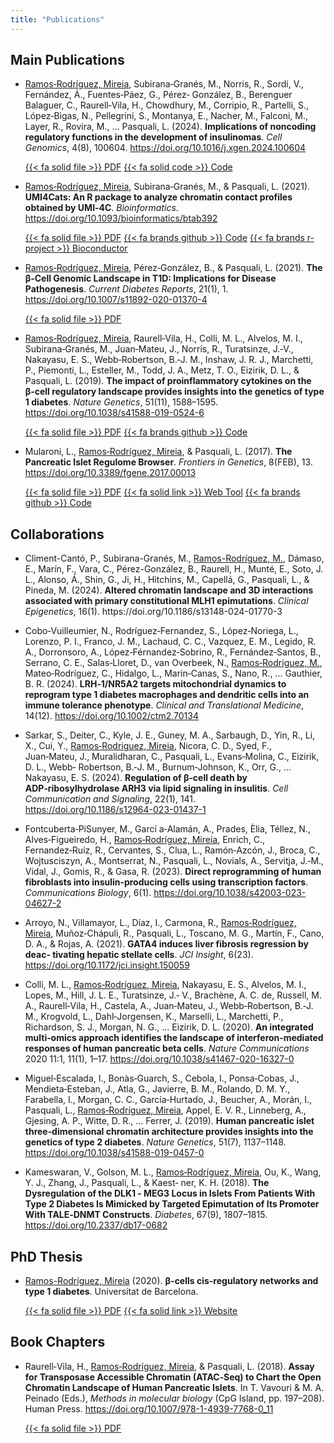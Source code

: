 ```yaml
---
title: "Publications"
---
```


## Main Publications

-   [Ramos‑Rodríguez, Mireia]{.underline}, Subirana‑Granés, M., Norris, R., Sordi, V., Fernández, Á., Fuentes‑Páez, G., Pérez‑ González, B., Berenguer Balaguer, C., Raurell‑Vila, H., Chowdhury, M., Corripio, R., Partelli, S., López‑Bigas, N., Pellegrini, S., Montanya, E., Nacher, M., Falconi, M., Layer, R., Rovira, M., … Pasquali, L. (2024). **Implications of noncoding regulatory functions in the development of insulinomas**. *Cell Genomics*, 4(8), 100604. <https://doi.org/10.1016/j.xgen.2024.100604>

    [{{< fa solid file >}} PDF](/files/RamosRodriguez2024_insulinomas.pdf){.btn .btn-outline-primary .btn-sm role="button"} [{{< fa solid code >}} Code](https://zenodo.org/records/10994981){.btn .btn-outline-primary .btn-sm role="button"}

-   [Ramos‑Rodríguez, Mireia]{.underline}, Subirana‑Granés, M., & Pasquali, L. (2021). **UMI4Cats: An R package to analyze chromatin contact profiles obtained by UMI‑4C**. *Bioinformatics*. <https://doi.org/10.1093/bioinformatics/btab392>

    [{{< fa solid file >}} PDF](/files/RamosRodriguez2021_umi4cats.pdf){.btn .btn-outline-primary .btn-sm role="button"} [{{< fa brands github >}} Code](https://github.com/Pasquali-lab/UMI4Cats){.btn .btn-outline-primary .btn-sm role="button"} [{{< fa brands r-project >}} Bioconductor](https://bioconductor.org/packages/release/bioc/html/UMI4Cats.html){.btn .btn-outline-primary .btn-sm role="button"}

-   [Ramos‑Rodríguez, Mireia]{.underline}, Pérez‑González, B., & Pasquali, L. (2021). **The β‑Cell Genomic Landscape in T1D: Implications for Disease Pathogenesis**. *Current Diabetes Reports*, 21(1), 1. <https://doi.org/10.1007/s11892-020-01370-4>

    [{{< fa solid file >}} PDF](/files/RamosRodriguez2021_reviewT1D.pdf){.btn .btn-outline-primary .btn-sm role="button"}

-   [Ramos‑Rodríguez, Mireia]{.underline}, Raurell‑Vila, H., Colli, M. L., Alvelos, M. I., Subirana‑Granés, M., Juan‑Mateu, J., Norris, R., Turatsinze, J.‑V., Nakayasu, E. S., Webb‑Robertson, B.‑J. M., Inshaw, J. R. J., Marchetti, P., Piemonti, L., Esteller, M., Todd, J. A., Metz, T. O., Eizirik, D. L., & Pasquali, L. (2019). **The impact of proinflammatory cytokines on the β‑cell regulatory landscape provides insights into the genetics of type 1 diabetes**. *Nature Genetics*, 51(11), 1588–1595. <https://doi.org/10.1038/s41588-019-0524-6>

    [{{< fa solid file >}} PDF](/files/RamosRodriguez2019_cyt.pdf){.btn .btn-outline-primary .btn-sm role="button"} [{{< fa brands github >}} Code](https://mireia-bioinfo.github.io/phdthesis_code/){.btn .btn-outline-primary .btn-sm role="button"}

-   Mularoni, L., [Ramos‑Rodríguez, Mireia]{.underline}, & Pasquali, L. (2017). **The Pancreatic Islet Regulome Browser**. *Frontiers in Genetics*, 8(FEB), 13. <https://doi.org/10.3389/fgene.2017.00013>

    [{{< fa solid file >}} PDF](/files/Mularoni2017_pirb.pdf){.btn .btn-outline-primary .btn-sm role="button"} [{{< fa solid link >}} Web Tool](isletregulome.org){.btn .btn-outline-primary .btn-sm role="button"} [{{< fa brands github >}} Code](https://github.com/mireia-bioinfo/PIRB_shinyApp){.btn .btn-outline-primary .btn-sm role="button"}

## Collaborations

-   Climent-Cantó, P., Subirana-Granés, M., [Ramos-Rodríguez, M.]{.underline}, Dámaso, E., Marín, F., Vara, C., Pérez-González, B., Raurell, H., Munté, E., Soto, J. L., Alonso, Á., Shin, G., Ji, H., Hitchins, M., Capellá, G., Pasquali, L., & Pineda, M. (2024). **Altered chromatin landscape and 3D interactions associated with primary constitutional MLH1 epimutations**. *Clinical Epigenetics*, 16(1). https://doi.org/10.1186/s13148-024-01770-3

-   Cobo‐Vuilleumier, N., Rodríguez‐Fernandez, S., López‐Noriega, L., Lorenzo, P. I., Franco, J. M., Lachaud, C. C., Vazquez, E. M., Legido, R. A., Dorronsoro, A., López‐Férnandez‐Sobrino, R., Fernández‐Santos, B., Serrano, C. E., Salas‐Lloret, D., van Overbeek, N., [Ramos‐Rodriguez, M.]{.underline}, Mateo‐Rodríguez, C., Hidalgo, L., Marin‐Canas, S., Nano, R., … Gauthier, B. R. (2024). **LRH‐1/NR5A2 targets mitochondrial dynamics to reprogram type 1 diabetes macrophages and dendritic cells into an immune tolerance phenotype**. *Clinical and Translational Medicine*, 14(12). <https://doi.org/10.1002/ctm2.70134>

-   Sarkar, S., Deiter, C., Kyle, J. E., Guney, M. A., Sarbaugh, D., Yin, R., Li, X., Cui, Y., [Ramos‑Rodriguez, Mireia]{.underline}, Nicora, C. D., Syed, F., Juan‑Mateu, J., Muralidharan, C., Pasquali, L., Evans‑Molina, C., Eizirik, D. L., Webb‑ Robertson, B.‑J. M., Burnum‑Johnson, K., Orr, G., … Nakayasu, E. S. (2024). **Regulation of β‑cell death by ADP‑ribosylhydrolase ARH3 via lipid signaling in insulitis**. *Cell Communication and Signaling*, 22(1), 141. <https://doi.org/10.1186/s12964-023-01437-1>

-   Fontcuberta‑PiSunyer, M., Garcı́ a‑Alamán, A., Prades, Èlia, Téllez, N., Alves‑Figueiredo, H., [Ramos‑Rodríguez, Mireia]{.underline}, Enrich, C., Fernandez‑Ruiz, R., Cervantes, S., Clua, L., Ramón‑Azcón, J., Broca, C., Wojtusciszyn, A., Montserrat, N., Pasquali, L., Novials, A., Servitja, J.‑M., Vidal, J., Gomis, R., & Gasa, R. (2023). **Direct reprogramming of human fibroblasts into insulin‑producing cells using transcription factors**. *Communications Biology*, 6(1). <https://doi.org/10.1038/s42003-023-04627-2>

-   Arroyo, N., Villamayor, L., Díaz, I., Carmona, R., [Ramos‑Rodríguez, Mireia]{.underline}, Muñoz‑Chápuli, R., Pasquali, L., Toscano, M. G., Martín, F., Cano, D. A., & Rojas, A. (2021). **GATA4 induces liver fibrosis regression by deac‑ tivating hepatic stellate cells**. *JCI Insight*, 6(23). <https://doi.org/10.1172/jci.insight.150059>

-   Colli, M. L., [Ramos‑Rodríguez, Mireia]{.underline}, Nakayasu, E. S., Alvelos, M. I., Lopes, M., Hill, J. L. E., Turatsinze, J.‑ V., Brachène, A. C. de, Russell, M. A., Raurell‑Vila, H., Castela, A., Juan‑Mateu, J., Webb‑Robertson, B.‑J. M., Krogvold, L., Dahl‑Jorgensen, K., Marselli, L., Marchetti, P., Richardson, S. J., Morgan, N. G., … Eizirik, D. L. (2020). **An integrated multi‑omics approach identifies the landscape of interferon‑mediated responses of human pancreatic beta cells**. *Nature Communications* 2020 11:1, 11(1), 1–17. <https://doi.org/10.1038/s41467-020-16327-0>

-   Miguel‑Escalada, I., Bonàs‑Guarch, S., Cebola, I., Ponsa‑Cobas, J., Mendieta‑Esteban, J., Atla, G., Javierre, B. M., Rolando, D. M. Y., Farabella, I., Morgan, C. C., García‑Hurtado, J., Beucher, A., Morán, I., Pasquali, L., [Ramos‑Rodríguez, Mireia]{.underline}, Appel, E. V. R., Linneberg, A., Gjesing, A. P., Witte, D. R., … Ferrer, J. (2019). **Human pancreatic islet three‑dimensional chromatin architecture provides insights into the genetics of type 2 diabetes**. *Nature Genetics*, 51(7), 1137–1148. <https://doi.org/10.1038/s41588-019-0457-0>

-   Kameswaran, V., Golson, M. L., [Ramos‑Rodríguez, Mireia]{.underline}, Ou, K., Wang, Y. J., Zhang, J., Pasquali, L., & Kaest‑ ner, K. H. (2018). **The Dysregulation of the DLK1 ‑ MEG3 Locus in Islets From Patients With Type 2 Diabetes Is Mimicked by Targeted Epimutation of Its Promoter With TALE‑DNMT Constructs**. *Diabetes*, 67(9), 1807–1815. <https://doi.org/10.2337/db17-0682>

## PhD Thesis

-   [Ramos-Rodríguez, Mireia]{.underline} (2020). **β-cells cis-regulatory networks and type 1 diabetes**. Universitat de Barcelona.

    [{{< fa solid file >}} PDF](/files/MRR_PhD_THESIS.pdf){.btn .btn-outline-primary .btn-sm role="button"} [{{< fa solid link >}} Website](https://mireia-bioinfo.github.io/phdthesis_code/){.btn .btn-outline-primary .btn-sm role="button"}

## Book Chapters

-   Raurell‑Vila, H., [Ramos‑Rodríguez, Mireia]{.underline}, & Pasquali, L. (2018). **Assay for Transposase Accessible Chromatin (ATAC‑Seq) to Chart the Open Chromatin Landscape of Human Pancreatic Islets**. In T. Vavouri & M. A. Peinado (Eds.), *Methods in molecular biology* (CpG Island, pp. 197–208). Human Press. <https://doi.org/10.1007/978-1-4939-7768-0_11>

    [{{< fa solid file >}} PDF](/files/Raurell2018_atacseq.pdf){.btn .btn-outline-primary .btn-sm role="button"}
